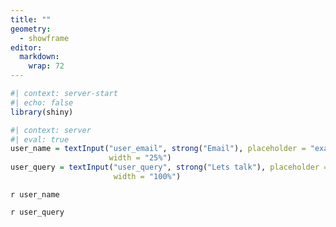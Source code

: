 ```yaml
---
title: ""
geometry:
  - showframe
editor: 
  markdown: 
    wrap: 72
---
```


```r
#| context: server-start
#| echo: false
library(shiny)
```

```r
#| context: server
#| eval: true
user_name = textInput("user_email", strong("Email"), placeholder = "example@gmail.com",
                      width = "25%")
user_query = textInput("user_query", strong("Lets talk"), placeholder = "start typing ...",
                       width = "100%")
```

::: rows
::: {.row width="10%"}
`r user_name`
:::
::: {.row width="40%"}
`r user_query`
:::
:::

